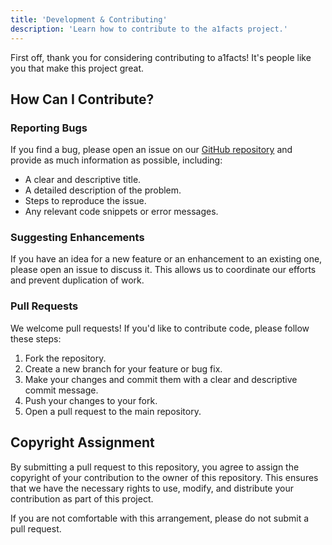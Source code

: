 ```yaml
---
title: 'Development & Contributing'
description: 'Learn how to contribute to the a1facts project.'
---
```


First off, thank you for considering contributing to a1facts! It's people like you that make this project great.

## How Can I Contribute?

### Reporting Bugs

If you find a bug, please open an issue on our [GitHub repository](https://github.com/shadi-fsai/a1facts/issues) and provide as much information as possible, including:

- A clear and descriptive title.
- A detailed description of the problem.
- Steps to reproduce the issue.
- Any relevant code snippets or error messages.

### Suggesting Enhancements

If you have an idea for a new feature or an enhancement to an existing one, please open an issue to discuss it. This allows us to coordinate our efforts and prevent duplication of work.

### Pull Requests

We welcome pull requests! If you'd like to contribute code, please follow these steps:

1. Fork the repository.
2. Create a new branch for your feature or bug fix.
3. Make your changes and commit them with a clear and descriptive commit message.
4. Push your changes to your fork.
5. Open a pull request to the main repository.

## Copyright Assignment

By submitting a pull request to this repository, you agree to assign the copyright of your contribution to the owner of this repository. This ensures that we have the necessary rights to use, modify, and distribute your contribution as part of this project.

If you are not comfortable with this arrangement, please do not submit a pull request.
